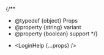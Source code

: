 
{/**
  * @typedef {object} Props
  * @property {string} variant
  * @property {boolean} support
  */}

<ol>
  <LoginSteps />
  <ConfirmEmailSteps />
</ol>

- <LoginHelp {...props} />
